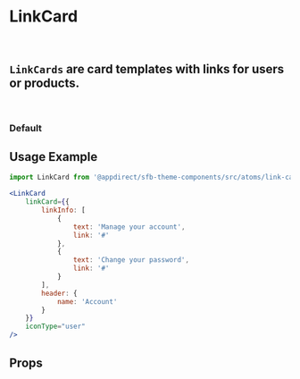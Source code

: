 
<Meta title="Atoms/LinkCard" component={LinkCard} />

# LinkCard
<br />

## `LinkCards` are card templates with links for users or products.
<br />

### Default
<Canvas>
    <Story name="Default">
        <LinkCard linkCard={linkCardMock} iconType="user" />
    </Story>
</Canvas>


## Usage Example

```jsx
import LinkCard from '@appdirect/sfb-theme-components/src/atoms/link-card/LinkCard';

<LinkCard
    linkCard={{
        linkInfo: [
            {
                text: 'Manage your account',
                link: '#'
            },
            {
                text: 'Change your password',
                link: '#'
            }
        ],
        header: {
            name: 'Account'
        }
    }}
    iconType="user"
/>
```
## Props

<ArgsTable of={LinkCard} />
